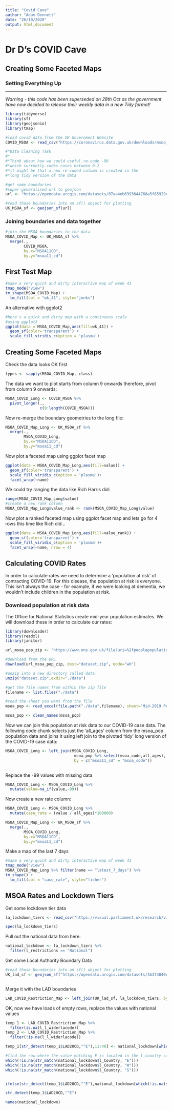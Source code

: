 ```yaml
---
title: "Covid Cave"
author: "Adam Dennett"
date: "26/10/2020"
output: html_document
---
```


# Dr D's COVID Cave

## Creating Some Faceted Maps

### Setting Everything Up

------------------------------------------------------------------------

*Warning - this code has been superseded on 28th Oct as the government have now decided to release their weekly data in a new Tidy format!*

```r
library(tidyverse)
library(sf)
library(geojsonio)
library(tmap)
```

```r
#load covid data from the UK Government Website
COVID_MSOA <- read_csv("https://coronavirus.data.gov.uk/downloads/msoa_data/MSOAs_latest.csv")

#*Data Cleaning Task
#*
#*Think about how we could useful re-code -99 
#*which currently codes cases between 0-2
#*it might be that a new re-coded column is created in the
#*long tidy version of the data

#get some boundaries
#super-generalised url to geojson
url <- "https://opendata.arcgis.com/datasets/87aa4eb6393644768a5f85929cc704c2_0.geojson"

#read those boundaries into an sf() object for plotting
UK_MSOA_sf <- geojson_sf(url)
```

### Joining boundaries and data together

```r
#join the MSOA boundaries to the data
MSOA_COVID_Map <- UK_MSOA_sf %>% 
  merge(.,
        COVID_MSOA,
        by.x="MSOA11CD",
        by.y="msoa11_cd")

```

## First Test Map

```r
#make a very quick and dirty interactive map of week 41
tmap_mode("view")
tm_shape(MSOA_COVID_Map) +
  tm_fill(col = "wk_41", style="jenks")
```

An alternative with ggplot2

```r
#here's a quick and dirty map with a continuous scale
#using ggplot2
ggplot(data = MSOA_COVID_Map,aes(fill=wk_41)) +
  geom_sf(color='transparent') +
  scale_fill_viridis_c(option = 'plasma')
```

## Creating Some Faceted Maps

Check the data looks OK first

```r
types <- sapply(MSOA_COVID_Map, class)
```

The data we want to plot starts from column 9 onwards therefore, pivot from column 9 onwards:

```r
MSOA_COVID_Long <- COVID_MSOA %>% 
  pivot_longer(.,
               c(9:length(COVID_MSOA)))

```

Now re-merge the boundary geometries to the long file:

```r
MSOA_COVID_Map_Long <- UK_MSOA_sf %>% 
  merge(.,
        MSOA_COVID_Long,
        by.x="MSOA11CD",
        by.y="msoa11_cd")
```

Now plot a faceted map using ggplot facet map

```r
ggplot(data = MSOA_COVID_Map_Long,aes(fill=value)) +
  geom_sf(color='transparent') +
  scale_fill_viridis_c(option = 'plasma')+
  facet_wrap(~name)
```

We could try ranging the data like Rich Harris did:

```r
range(MSOA_COVID_Map_Long$value)
#create a new rank column
MSOA_COVID_Map_Long$value_rank <- rank(MSOA_COVID_Map_Long$value)
```

Now plot a ranked faceted map using ggplot facet map and lets go for 4 rows this time like Rich did...

```r
ggplot(data = MSOA_COVID_Map_Long,aes(fill=value_rank)) +
  geom_sf(color='transparent') +
  scale_fill_viridis_c(option = 'plasma')+
  facet_wrap(~name, nrow = 4)
```

## Calculating COVID Rates

In order to calculate rates we need to determine a 'population at risk' of contracting COVID-19. For this disease, the population at risk is everyone. This isn't always the case - for example, if we were looking at dementia, we wouldn't include children in the population at risk.

### Download population at risk data

The Office for National Statistics create mid-year population estimates. We will download these in order to calculate our rates:

```r
library(downloader)
library(readxl)
library(janitor)

url_msoa_pop_zip <- "https://www.ons.gov.uk/file?uri=%2fpeoplepopulationandcommunity%2fpopulationandmigration%2fpopulationestimates%2fdatasets%2fmiddlesuperoutputareamidyearpopulationestimates%2fmid2019sape22dt4/sape22dt4mid2019msoasyoaestimatesunformatted.zip"

#download from the URL
download(url_msoa_pop_zip, dest="dataset.zip", mode="wb")

#unzip into a new directory called data
unzip("dataset.zip",exdir="./data")

#get the file names from within the zip file
filename <- list.files("./data")

#read the sheet you want from the file
msoa_pop <- read_excel(file.path("./data",filename), sheet="Mid-2019 Persons", skip = 3, col_names = T)

msoa_pop <- clean_names(msoa_pop)

```

Now we can join this population at risk data to our COVID-19 case data. The following code chunk selects just the 'all_ages' column from the msoa_pop population data and joins it using left join to the pivoted 'tidy' long version of the COVID-19 case data:

```r

MSOA_COVID_Long <- left_join(MSOA_COVID_Long,
                              msoa_pop %>% select(msoa_code,all_ages),
                              by = c("msoa11_cd" = "msoa_code"))
  
```

Replace the -99 values with missing data

```r
MSOA_COVID_Long <- MSOA_COVID_Long %>% 
  mutate(value=na_if(value,-99))

```

Now create a new rate column:

```r

MSOA_COVID_Long <- MSOA_COVID_Long %>% 
  mutate(case_rate = (value / all_ages)*100000)

```

```r
MSOA_COVID_Map_Long <- UK_MSOA_sf %>% 
  merge(.,
        MSOA_COVID_Long,
        by.x="MSOA11CD",
        by.y="msoa11_cd")
```

Make a map of the last 7 days

```r
#make a very quick and dirty interactive map of week 41
tmap_mode("view")
MSOA_COVID_Map_Long %>% filter(name == "latest_7_days") %>% 
tm_shape() +
  tm_fill(col = "case_rate", style="fisher")
```

## MSOA Rates and Lockdown Tiers

Get some lockdown tier data

```r

la_lockdown_tiers <- read_csv("https://visual.parliament.uk/research/visualisations/coronavirus-restrictions-map/commonslibrary-coronavirus-restrictions-data.csv")

spec(la_lockdown_tiers)
```

Pull out the national data from here:

```r

national_lockdown <- la_lockdown_tiers %>% 
  filter(l_restrictions == "National")
```

Get some Local Authority Boundary Data

```r


#read those boundaries into an sf() object for plotting
UK_lad_sf <- geojson_sf("https://opendata.arcgis.com/datasets/3b374840ce1b4160b85b8146b610cd0c_0.geojson")



```

Merge it with the LAD boundaries

```r
LAD_COVID_Restriction_Map <- left_join(UK_lad_sf, la_lockdown_tiers, by = c("LAD20CD"= "l_l_lockdownareacode"))
```

OK, now we have loads of empty rows, replace the values with national values

```r
temp_1 <- LAD_COVID_Restriction_Map %>% 
  filter(is.na(l_l_widerlacode))
temp_2 <- LAD_COVID_Restriction_Map %>% 
  filter(!is.na(l_l_widerlacode))

temp_1[str_detect(temp_1$LAD20CD,"^E"),11:40] <- national_lockdown[which(!is.na(str_match(national_lockdown$l_Country, "E"))),1:30]

#find the row where the value matching E is located in the l_country column
which(!is.na(str_match(national_lockdown$l_Country, "E")))
which(!is.na(str_match(national_lockdown$l_Country, "W")))
which(!is.na(str_match(national_lockdown$l_Country, "S")))


ifelse(str_detect(temp_1$LAD20CD,"^E"),national_lockdown[which(!is.na(str_match(national_lockdown$l_Country, "E"))),1:30],"nope")

str_detect(temp_1$LAD20CD,"^E")
```

```r
names(national_lockdown)
```
